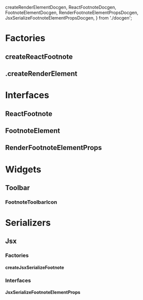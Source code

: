  createRenderElementDocgen,
  ReactFootnoteDocgen,
  FootnoteElementDocgen,
  RenderFootnoteElementPropsDocgen,
  JsxSerializeFootnoteElementPropsDocgen,
} from './docgen';

<Meta title="Elements/Footnote/Docs" />

# Factories

## createReactFootnote

<ArgsTable of={createReactFootnote} />

## .createRenderElement

<ArgsTable of={createRenderElementDocgen} />

# Interfaces

## ReactFootnote

<ArgsTable of={ReactFootnoteDocgen} />

## FootnoteElement

<ArgsTable of={FootnoteElementDocgen} />

## RenderFootnoteElementProps

<ArgsTable of={RenderFootnoteElementPropsDocgen} />

# Widgets

## Toolbar

### FootnoteToolbarIcon

<ArgsTable of={FootnoteToolbarIcon} />

# Serializers

## Jsx

### Factories

#### createJsxSerializeFootnote

<ArgsTable of={createJsxSerializeFootnote} />

### Interfaces

#### JsxSerializeFootnoteElementProps

<ArgsTable of={JsxSerializeFootnoteElementPropsDocgen} />
